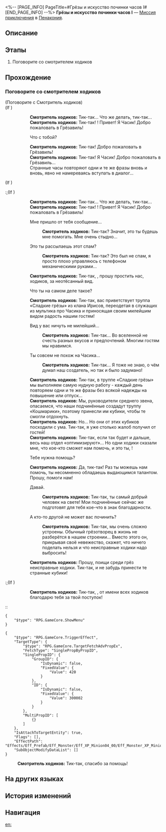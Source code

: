 <%-- [PAGE_INFO]
PageTitle=#Грёзы и искусство починки часов I#
[END_PAGE_INFO] --%>
{{Дополнить|Диалоги.}}
{{Миссия Инфобокс
|id              = 8020236
|Название        = 
|Изображение     = Миссия Грёзы и искусство починки часов I.png
|Тип             = Миссия приключения
|Событие         = 
|Глава           = 
|Условия         = Завершена [[Миссия Освоения]] «[[А убийца кто?..]]»
|Персонажи       = Первопроходец; Смотритель ходиков
|СтартЛокация    = [[Пенакония]] — [[Отель «Грёзы» (Мир грёз)]]
|Мир             = Пенакония
|Предыдущая      = 
|Следующая       = 
|Награды         = Кредиты*5 000
}}
'''Грёзы и искусство починки часов I''' — [[Миссия приключения]] в [[Пенакония]].

==Описание==
{{Описание|<!--официальное описание из Перекрёстка судеб-->}}

==Этапы==
# Поговорите со смотрителем ходиков

==Прохождение==
{{Дополнить}}
{{Диалог Конец}}

===Поговорите со смотрителем ходиков===
{{Описание миссии|тип=Миссия приключения|локация=Отель «Грёзы» (Мир грёз)|Когда причудливые часы наконец отремонтированы, вы получаете несколько спам-сообщений, в которых упоминается некая «бильярдная» в отеле «Грёзы». Найдите комнату, которая подходит под это описание, и хорошенько осмотрите её.}}
{{Диалог Начало}}


;(Поговорите с Смотритель ходиков)
;(If {{cx}}<!--SubMission not Finish: 802023602-->)
::'''Смотритель ходиков:''' Тик-так... Что же делать, тик-так...
::'''Смотритель ходиков:''' Тик-так! {{MC|ж=Дорогая гостья|м=Дорогой гость}}! Привет! Я Часик! Добро пожаловать в Грёзавиль!
::{{Диалог|Стрелка}} Что с тобой?
::'''Смотритель ходиков:''' Тик-так! Добро пожаловать в Грёзавиль!
::'''Смотритель ходиков:''' Тик-так! Я Часик! Добро пожаловать в Грёзавиль...
::Странные часы повторяют одни и те же фразы вновь и вновь, явно не намереваясь вступать в диалог...
;(If {{cx}}<!--SubMission Finish: 802023602-->)
:;(If {{cx}}<!--during performance 802023102-->)
:::'''Смотритель ходиков:''' Тик-так... Что же делать, тик-так...
:::'''Смотритель ходиков:''' Тик-так! {{MC|ж=Дорогая гостья|м=Дорогой гость}}! Привет! Я Часик! Добро пожаловать в Грёзавиль!
:::{{Диалог|Стрелка}} Мне пришло от тебя сообщение...
::::'''Смотритель ходиков:''' Тик-так? Значит, это ты будешь мне помогать. Мне очень стыдно...
:::{{Диалог|Стрелка}} Это ты рассылаешь этот спам?
::::'''Смотритель ходиков:''' Тик-так? Это был не спам, я просто плохо управляюсь с телефоном механическими руками...
:::'''Смотритель ходиков:''' Тик-так, {{MC|ж=моя дорогая гостья|м=мой дорогой гость}}, прошу простить нас, ходиков, за неотёсанный вид.
:::{{Диалог|Стрелка}} Что ты на самом деле такое?
:::'''Смотритель ходиков:''' Тик-так, вас приветствует труппа «Сладкие грёзы» из клана Ирисов, переодетая в служащих из мультика про Часика и приносящая своим милейшим видом радость нашим гостям!
:::{{Диалог|Стрелка}} Вид у вас ничуть не милейший...
::::'''Смотритель ходиков:''' Тик-так... Во вселенной не счесть разных вкусов и предпочтений. Многим гостям мы нравимся.
:::{{Диалог|Стрелка}} Ты совсем не похож на Часика...
::::'''Смотритель ходиков:''' Тик-так... Я тоже не знаю, о чём думал наш создатель, но так и было задумано!
:::'''Смотритель ходиков:''' Тик-так, в труппе «Сладкие грёзы» мы выполняем самую нудную работу - каждый день повторяем одни и те же фразы без всякой надежды на повышение или отпуск...
:::'''Смотритель ходиков:''' Мы, руководители среднего звена, опасаемся, что наши подчинённые создадут труппу «Кошмарики», поэтому принесли им кубики, чтобы те смогли отдохнуть.
:::'''Смотритель ходиков:''' Но... Но они от этих кубиков посходили с ума. Тик-так, я уже столько жалоб получил от гостей!
:::'''Смотритель ходиков:''' Тик-так, если так будет и дальше, весь наш отдел «оптимизируют»... Но одни ходики сказали мне, что кое-кто сможет нам помочь, и это ты, {{MC|ж=моя дорогая гостья|м=мой дорогой гость}}!
:::{{Диалог|Стрелка}} Тебе нужна помощь?
:::'''Смотритель ходиков:''' Да, тик-так! Раз ты можешь нам помочь, ты несомненно обладаешь выдающимся талантом. Прошу, помоги нам!
:::{{Диалог|Стрелка}} Давай.
::::'''Смотритель ходиков:''' Тик-так, ты самый добрый человек на свете! Мои подчинённые сейчас же подготовят для тебя кое-что в знак благодарности.
:::{{Диалог|Стрелка}} А кто-то другой не может вас починить?
::::'''Смотритель ходиков:''' Тик-так, мы очень сложно устроены. Обычный грёзотворец в жизнь не разберётся в нашем строении... Вместо этого он, прикрывая своё невежество, скажет, что ничего поделать нельзя и что неисправные ходики надо выбросить!
:::'''Смотритель ходиков:''' Прошу, поищи среди грёз неисправные ходики. Тик-так, и не забудь принести те странные кубики!
:;(If {{cx}}<!--not during performance 802023102-->)
:::'''Смотритель ходиков:''' Тик-так, {{MC|ж=добрая гостья|м=добрый гость}}, от имени всех ходиков благодарю тебя за твой поступок!
::<pre>{
	"$type": "RPG.GameCore.ShowMenu"
}</pre>

<pre>{
	"$type": "RPG.GameCore.TriggerEffect",
	"TargetType": {
		"$type": "RPG.GameCore.TargetFetchAdvPropEx",
		"FetchType": "SinglePropByPropID",
		"SinglePropID": {
			"GroupID": {
				"IsDynamic": false,
				"FixedValue": {
					"Value": 420
				}
			},
			"ID": {
				"IsDynamic": false,
				"FixedValue": {
					"Value": 300002
				}
			}
		},
		"MultiPropID": [
			{}
		]
	},
	"IsAttachToTargetEntity": true,
	"Flags": [],
	"EffectPath": "Effects/Eff_Prefab/Eff_Monster/Eff_XP_Minion04_00/Eff_Monster_XP_Minion04_00_Common_Maze_SpecialAppear.prefab",
	"SubObjectModifyDataList": []
}</pre>
:<!--2-second delay-->
:'''Смотритель ходиков:''' Тик-так, спасибо за помощь!
{{Диалог Конец}}

==На других языках==
{{На других языках
|en   = Dreams and the Art of Clock Maintenance (I)
|zhs  = 梦与钟表维修艺术•一
|zht  = 夢與鐘錶維修藝術•一
|ja   = 夢と時計修理芸術・1
|ko   = 꿈, 그리고 시계 수리의 예술•1
|es   = Los sueños y el arte de reparar relojes&nbsp;I
|fr   = Les rêves et l'art de l'horlogerie (I)
|ru   = Грёзы и искусство починки часов I
|th   = ความฝันและศิลปะแห่งการซ่อมแซมนาฬิกา 1
|vi   = Giấc Mơ Và Nghệ Thuật Sửa Đồng Hồ 1
|de   = Träume und die Kunst der Uhrenwartung (I)
|id   = Seni Memperbaiki Mimpi dan Jam (I)
|pt   = Sonhos e a Arte da Manutenção de Relógios (I)
}}

==История изменений==
{{История изменений|3.5}}

==Навигация==
{{Миссия приключения Навбокс|Глава }}

[[en:]]
